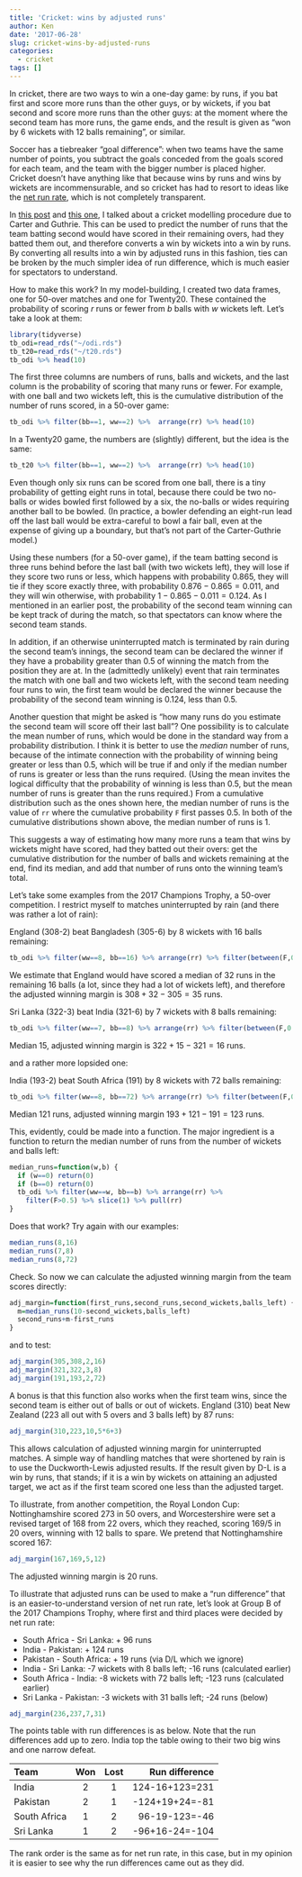 ```yaml
---
title: 'Cricket: wins by adjusted runs'
author: Ken
date: '2017-06-28'
slug: cricket-wins-by-adjusted-runs
categories:
  - cricket
tags: []
---
```


In cricket, there are two ways to win a one-day game: by runs, if you bat first and score more runs than the other guys, or by wickets, if you bat second and score more runs than the other guys: at the moment where the second team has more runs, the game ends, and the result is given as "won by 6 wickets with 12 balls remaining", or similar.

Soccer has a tiebreaker "goal difference": when two teams have the same number of points, you subtract the goals conceded from the goals scored for each team, and the team with the bigger number is placed higher. Cricket doesn't have anything like that because wins by runs and wins by wickets are incommensurable, and so cricket has had to resort to ideas like the [net run rate](https://en.wikipedia.org/wiki/Net_run_rate), which is not completely transparent.

In [this post](https://nxskok.github.io/blog/2017/06/01/carter-and-guthrie/) and [this one](https://nxskok.github.io/blog/2017/06/01/carter-and-guthrie-part-2-model-building/), I talked about a cricket modelling procedure due to Carter and Guthrie. This can be used to predict the number of runs that the team batting second would have scored in their remaining overs, had they batted them out, and therefore converts a win by wickets into a win by runs. By converting all results into a win by adjusted runs in this fashion, ties can be broken by the much simpler idea of run difference, which is much easier for spectators to understand.

How to make this work? In my model-building, I created two data frames, one for 50-over matches and one for Twenty20. These contained the probability of scoring $r$ runs or fewer from $b$ balls with $w$ wickets left. Let's take a look at them:

```r
library(tidyverse)
tb_odi=read_rds("~/odi.rds")
tb_t20=read_rds("~/t20.rds")
tb_odi %>% head(10)
```

The first three columns are numbers of runs, balls and wickets, and the last column is the probability of scoring that many runs or fewer. For example, with one ball and two wickets left, this is the cumulative distribution of the number of runs scored, in a 50-over game:

```r
tb_odi %>% filter(bb==1, ww==2) %>%  arrange(rr) %>% head(10)
```

In a Twenty20 game, the numbers are (slightly) different, but the idea is the same:

```r
tb_t20 %>% filter(bb==1, ww==2) %>%  arrange(rr) %>% head(10)
```

Even though only six runs can be scored from one ball, there is a tiny probability of getting eight runs in total, because there could be two no-balls or wides bowled first followed by a six, the no-balls or wides requiring another ball to be bowled. (In practice, a bowler defending an eight-run lead off the last ball would be extra-careful to bowl a fair ball, even at the expense of giving up a boundary, but that's not part of the Carter-Guthrie model.)

Using these numbers (for a 50-over game), if the team batting second is three runs behind before the last ball (with two wickets left), they will lose if they score two runs or less, which happens with probability 0.865, they will tie if they score exactly three, with probability $0.876-0.865=0.011$, and they will win otherwise, with probability $1-0.865-0.011=0.124$. As I mentioned in an earlier post, the probability of the second team winning can be kept track of during the match, so that spectators can know where the second team stands. 

In addition, if an otherwise uninterrupted match is terminated by rain during the second team's innings, the second team can be declared the winner if they have a probability greater than 0.5 of winning the match from the position they are at. In the (admittedly unlikely) event that rain terminates the match with one ball and two wickets left, with the second team needing four runs to win, the first team would be declared the winner because the probability of the second team winning is 0.124, less than 0.5.

Another question that might be asked is "how many runs do you estimate the second team will score off their last ball"? One possibility is to calculate the mean number of runs, which would be done in the standard way from a probability distribution. I think it is better to use the *median* number of runs, because of the intimate connection with the probability of winning being greater or less than 0.5, which will be true if and only if the median number of runs is greater or less than the runs required. (Using the mean invites the logical difficulty that the probability of winning is less than 0.5, but the mean number of runs is greater than the runs required.) From a cumulative distribution such as the ones shown here, the median number of runs is the value of `rr` where the cumulative probability `F` first passes 0.5. In both of the cumulative distributions shown above, the median number of runs is 1.

This suggests a way of estimating how many more runs a team that wins by wickets might have scored, had they batted out their overs: get the cumulative distribution for the number of balls and wickets remaining at the end, find its median, and add that number of runs onto the winning team's total. 

Let's take some examples from the 2017 Champions Trophy, a 50-over competition. I restrict myself to matches uninterrupted by rain (and there was rather a lot of rain):

England (308-2) beat Bangladesh (305-6) by 8 wickets with 16 balls remaining:

```r
tb_odi %>% filter(ww==8, bb==16) %>% arrange(rr) %>% filter(between(F,0.4,0.6))
```

We estimate that England would have scored a median of 32 runs in the remaining 16 balls (a lot, since they had a lot of wickets left), and therefore the adjusted winning margin is $308+32-305=35$ runs.

Sri Lanka (322-3) beat India (321-6) by 7 wickets with 8 balls remaining:

```r
tb_odi %>% filter(ww==7, bb==8) %>% arrange(rr) %>% filter(between(F,0.4,0.6))
```

Median 15, adjusted winning margin is $322+15-321=16$ runs.

and a rather more lopsided one:

India (193-2) beat South Africa (191) by 8 wickets with 72 balls remaining:

```r
tb_odi %>% filter(ww==8, bb==72) %>% arrange(rr) %>% filter(between(F,0.4,0.6))
```

Median 121 runs, adjusted winning margin $193+121-191=123$ runs.

This, evidently, could be made into a function. The major ingredient is a function to return the median number of runs from the number of wickets and balls left:

```r
median_runs=function(w,b) {
  if (w==0) return(0)
  if (b==0) return(0)
  tb_odi %>% filter(ww==w, bb==b) %>% arrange(rr) %>% 
    filter(F>0.5) %>% slice(1) %>% pull(rr)
}
```

Does that work? Try again with our examples:

```r
median_runs(8,16)
median_runs(7,8)
median_runs(8,72)
```

Check. So now we can calculate the adjusted winning margin from the team scores directly:

```r
adj_margin=function(first_runs,second_runs,second_wickets,balls_left) {
  m=median_runs(10-second_wickets,balls_left)
  second_runs+m-first_runs
}
```

and to test:

```r
adj_margin(305,308,2,16)
adj_margin(321,322,3,8)
adj_margin(191,193,2,72)
```

A bonus is that this function also works when the first team wins, since the second team is either out of balls or out of wickets. England (310) beat New Zealand (223 all out with 5 overs and 3 balls left) by 87 runs:

```r
adj_margin(310,223,10,5*6+3)
```

This allows calculation of adjusted winning margin for uninterrupted matches. A simple way of handling matches that were shortened by rain is to use the Duckworth-Lewis adjusted results. If the result given by D-L is a win by runs, that stands; if it is a win by wickets on attaining an adjusted target, we act as if the first team scored one less than the adjusted target. 

To illustrate, from another competition, the Royal London Cup: Nottinghamshire scored 273 in 50 overs, and Worcestershire were set a revised target of 168 from 22 overs, which they reached, scoring 169/5 in 20 overs, winning with 12 balls to spare. We pretend that Nottinghamshire scored 167:

```r
adj_margin(167,169,5,12)
```

The adjusted winning margin is 20 runs.

To illustrate that adjusted runs can be used to make a "run difference" that is an easier-to-understand version of net run rate, let's look at Group B of the 2017 Champions Trophy, where first and third places were decided by net run rate:

- South Africa - Sri Lanka: + 96 runs
- India - Pakistan: + 124 runs
- Pakistan - South Africa: + 19 runs (via D/L which we ignore)
- India - Sri Lanka: -7 wickets with 8 balls left; -16 runs (calculated earlier)
- South Africa - India: -8 wickets with 72 balls left; -123 runs (calculated earlier)
- Sri Lanka - Pakistan: -3 wickets with 31 balls left; -24 runs (below)

```r
adj_margin(236,237,7,31)
```

The points table with run differences is as below. Note that the run differences add up to zero. India top the table owing to their two big wins and one narrow defeat. 

| Team         | Won | Lost |  Run difference|
|:-------------|:---:|:----:|---------------:|
| India        | 2   | 1    | 124-16+123=231 |
| Pakistan     | 2   | 1    | -124+19+24=-81 |
| South Africa | 1   | 2    | 96-19-123=-46  |
| Sri Lanka    | 1   | 2    | -96+16-24=-104 |


The rank order is the same as for net run rate, in this case, but in my opinion it is easier to see why the run differences came out as they did.